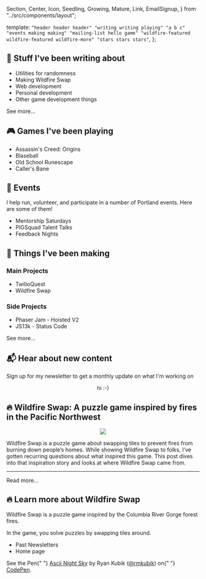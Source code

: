   Section,
  Center,
  Icon,
  Seedling,
  Growing,
  Mature,
  Link,
  EmailSignup,
} from "../src/components/layout";

  template: `
    "header header header"
    "writing writing playing"
    "a b c"
    "events making making"
    "mailing-list hello game"
    "wildfire-featured wildfire-featured wildfire-more"
    "stars stars stars"
`,
};

<Section area="writing" color="lightpink">


## <Icon>📝</Icon> Stuff I've been writing about

- <Link to="/randomness-utils">Utilities for randomness</Link> <Seedling />
- Making Wildfire Swap <Growing/>
- Web development <Mature/>
- Personal development <Growing/>
- Other game development things <Seedling/>

<Link to="https://ryankubik.com/blog">See more...</Link>

</Section>
<Section area="playing" color="lightgreen">


## <Icon>🎮</Icon> Games I've been playing

- Assassin's Creed: Origins
- Blaseball
- Old School Runescape
- Caller's Bane

</Section>
<Section area="a"></Section>
<Section area="b" color="black"></Section>
<Section area="c"></Section>
<Section area="events" color="lightsalmon">


## <Icon>📅</Icon> Events

I help run, volunteer, and participate in a number of Portland events. Here are some of them!

- <Link to="https://www.meetup.com/Mentorship-Saturdays/">
    Mentorship Saturdays
  </Link>
- PIGSquad Talent Talks
- Feedback Nights

</Section>
<Section area="making" color="lightskyblue">


## <Icon>🔨</Icon> Things I've been making

### Main Projects

- TwilioQuest
- Wildfire Swap

### Side Projects

- Phaser Jam - Hoisted V2
- JS13k - Status Code

<Link to="/">See more...</Link>

</Section>
<Section area="mailing-list" color="lavender">


## <Icon>📬</Icon> Hear about new content

Sign up for my newsletter to get a monthly update on what I'm working on

<EmailSignup />
</Section>
<Section area="hello" color="black"></Section>
<Section area="game">
  <Center>
    <p>hi :-)</p>
  </Center>
</Section>
<Section area="wildfire-featured">


## <Icon>🔥</Icon> Wildfire Swap: A puzzle game inspired by fires in the Pacific Northwest

<Center>
  <img src="https://ryankubik.com/blog/static/4625c2b5947636670e57c4083152b5bc/b06ae/wildfire-title-with-logo-trimmed.png" />
</Center>

Wildfire Swap is a puzzle game about swapping tiles to prevent fires from burning down people’s homes. While showing Wildfire Swap to folks, I’ve gotten recurring questions about what inspired this game. This post dives into that inspiration story and looks at where Wildfire Swap came from.

<hr />

<Link to="https://ryankubik.com/blog/wildfire-swap-inspiration/">
  Read more...
</Link>

</Section>
<Section area="wildfire-more" color="lightsalmon">


## <Icon>🔥</Icon> Learn more about Wildfire Swap

Wildfire Swap is a puzzle game inspired by the Columbia River Gorge forest fires.

In the game, you solve puzzles by swapping tiles around.

- Past Newsletters
- <Link to="https://wildfire.fun">Home page</Link>

</Section>
<Section area="stars">
  <p
    className="codepen"
    data-height="265"
    data-theme-id="light"
    data-default-tab="result"
    data-user="rmkubik"
    data-slug-hash="bMZBMw"
    data-pen-title="Ascii Night Sky"
  >
    <span>
      See the Pen{" "}
      <a href="https://codepen.io/rmkubik/pen/bMZBMw">Ascii Night Sky</a> by
      Ryan Kubik (<a href="https://codepen.io/rmkubik">@rmkubik</a>) on{" "}
      <a href="https://codepen.io">CodePen</a>.
    </span>
  </p>
</Section>

